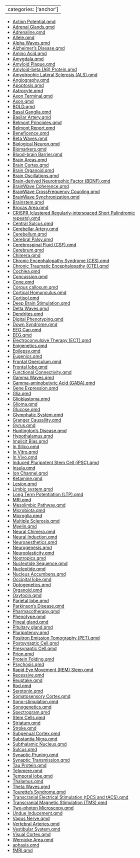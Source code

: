 
---
categories: ['anchor']
---

- [Action Potential.qmd](Action%20Potential.qmd)
- [Adrenal Glands.qmd](Adrenal%20Glands.qmd)
- [Adrenaline.qmd](Adrenaline.qmd)
- [Allele.qmd](Allele.qmd)
- [Alpha Waves.qmd](Alpha%20Waves.qmd)
- [Alzheimer’s Disease.qmd](Alzheimer’s%20Disease.qmd)
- [Amino Acid.qmd](Amino%20Acid.qmd)
- [Amygdala.qmd](Amygdala.qmd)
- [Amyloid Plaque.qmd](Amyloid%20Plaque.qmd)
- [Amyloid-beta (Aβ) Protein.qmd](Amyloid-beta%20(Aβ)%20Protein.qmd)
- [Amyotrophic Lateral Sclerosis (ALS).qmd](Amyotrophic%20Lateral%20Sclerosis%20(ALS).qmd)
- [Angiography.qmd](Angiography.qmd)
- [Apoptosis.qmd](Apoptosis.qmd)
- [Astrocyte.qmd](Astrocyte.qmd)
- [Axon Terminal.qmd](Axon%20Terminal.qmd)
- [Axon.qmd](Axon.qmd)
- [BOLD.qmd](BOLD.qmd)
- [Basal Ganglia.qmd](Basal%20Ganglia.qmd)
- [Basilar Artery.qmd](Basilar%20Artery.qmd)
- [Belmont Principles.qmd](Belmont%20Principles.qmd)
- [Belmont Report.qmd](Belmont%20Report.qmd)
- [Beneficence.qmd](Beneficence.qmd)
- [Beta Waves.qmd](Beta%20Waves.qmd)
- [Biological Neuron.qmd](Biological%20Neuron.qmd)
- [Biomarkers.qmd](Biomarkers.qmd)
- [Blood-brain Barrier.qmd](Blood-brain%20Barrier.qmd)
- [Brain Areas.qmd](Brain%20Areas.qmd)
- [Brain Cortex.qmd](Brain%20Cortex.qmd)
- [Brain Organoid.qmd](Brain%20Organoid.qmd)
- [Brain Oscillations.qmd](Brain%20Oscillations.qmd)
- [Brain-derived Neurotrophic Factor (BDNF).qmd](Brain-derived%20Neurotrophic%20Factor%20(BDNF).qmd)
- [BrainWave Coherence.qmd](BrainWave%20Coherence.qmd)
- [BrainWave CrossFrequency Coupling.qmd](BrainWave%20CrossFrequency%20Coupling.qmd)
- [BrainWave Synchronization.qmd](BrainWave%20Synchronization.qmd)
- [Brainstem.qmd](Brainstem.qmd)
- [Brocas Area.qmd](Brocas%20Area.qmd)
- [CRISPR (clustered Regularly-interspaced Short Palindromic repeats).qmd](CRISPR%20(clustered%20Regularly-interspaced%20Short%20Palindromic%20repeats).qmd)
- [Central Sulcus.qmd](Central%20Sulcus.qmd)
- [Cerebellar Artery.qmd](Cerebellar%20Artery.qmd)
- [Cerebellum.qmd](Cerebellum.qmd)
- [Cerebral Palsy.qmd](Cerebral%20Palsy.qmd)
- [Cerebrospinal Fluid (CSF).qmd](Cerebrospinal%20Fluid%20(CSF).qmd)
- [Cerebrum.qmd](Cerebrum.qmd)
- [Chimera.qmd](Chimera.qmd)
- [Chronic Encephalopathy Syndrome (CES).qmd](Chronic%20Encephalopathy%20Syndrome%20(CES).qmd)
- [Chronic Traumatic Encephalopathy (CTE).qmd](Chronic%20Traumatic%20Encephalopathy%20(CTE).qmd)
- [Cochlea.qmd](Cochlea.qmd)
- [Concussion.qmd](Concussion.qmd)
- [Cone.qmd](Cone.qmd)
- [Corpus callosum.qmd](Corpus%20callosum.qmd)
- [Cortical Homunculus.qmd](Cortical%20Homunculus.qmd)
- [Cortisol.qmd](Cortisol.qmd)
- [Deep Brain Stimulation.qmd](Deep%20Brain%20Stimulation.qmd)
- [Delta Waves.qmd](Delta%20Waves.qmd)
- [Dendrites.qmd](Dendrites.qmd)
- [Digital Phenotyping.qmd](Digital%20Phenotyping.qmd)
- [Down Syndrome.qmd](Down%20Syndrome.qmd)
- [EEG Cap.qmd](EEG%20Cap.qmd)
- [EEG.qmd](EEG.qmd)
- [Electroconvulsive Therapy (ECT).qmd](Electroconvulsive%20Therapy%20(ECT).qmd)
- [Epigenetics.qmd](Epigenetics.qmd)
- [Epilepsy.qmd](Epilepsy.qmd)
- [Eugenics.qmd](Eugenics.qmd)
- [Frontal Operculum.qmd](Frontal%20Operculum.qmd)
- [Frontal lobe.qmd](Frontal%20lobe.qmd)
- [Functional Connectivity.qmd](Functional%20Connectivity.qmd)
- [Gamma Waves.qmd](Gamma%20Waves.qmd)
- [Gamma-aminobutyric Acid (GABA).qmd](Gamma-aminobutyric%20Acid%20(GABA).qmd)
- [Gene Expression.qmd](Gene%20Expression.qmd)
- [Glia.qmd](Glia.qmd)
- [Glioblastoma.qmd](Glioblastoma.qmd)
- [Glioma.qmd](Glioma.qmd)
- [Glucose.qmd](Glucose.qmd)
- [Glymphatic System.qmd](Glymphatic%20System.qmd)
- [Granger Causallity.qmd](Granger%20Causallity.qmd)
- [Gyrus.qmd](Gyrus.qmd)
- [Huntington’s Disease.qmd](Huntington’s%20Disease.qmd)
- [Hypothalamus.qmd](Hypothalamus.qmd)
- [Implicit Bias.qmd](Implicit%20Bias.qmd)
- [In Silico.qmd](In%20Silico.qmd)
- [In Vitro.qmd](In%20Vitro.qmd)
- [In Vivo.qmd](In%20Vivo.qmd)
- [Induced Pluripotent Stem Cell (iPSC).qmd](Induced%20Pluripotent%20Stem%20Cell%20(iPSC).qmd)
- [Insula.qmd](Insula.qmd)
- [Ion Channel.qmd](Ion%20Channel.qmd)
- [Ketamine.qmd](Ketamine.qmd)
- [Lesion.qmd](Lesion.qmd)
- [Limbic system.qmd](Limbic%20system.qmd)
- [Long Term Potentiation (LTP).qmd](Long%20Term%20Potentiation%20(LTP).qmd)
- [MRI.qmd](MRI.qmd)
- [Mesolimbic Pathway.qmd](Mesolimbic%20Pathway.qmd)
- [Microbiota.qmd](Microbiota.qmd)
- [Microglia.qmd](Microglia.qmd)
- [Multiple Sclerosis.qmd](Multiple%20Sclerosis.qmd)
- [Myelin.qmd](Myelin.qmd)
- [Neural Chimera.qmd](Neural%20Chimera.qmd)
- [Neural Induction.qmd](Neural%20Induction.qmd)
- [Neuroaesthetics.qmd](Neuroaesthetics.qmd)
- [Neurogenesis.qmd](Neurogenesis.qmd)
- [Neuroplasticity.qmd](Neuroplasticity.qmd)
- [Nootropics.qmd](Nootropics.qmd)
- [Nucleotide Sequence.qmd](Nucleotide%20Sequence.qmd)
- [Nucleotide.qmd](Nucleotide.qmd)
- [Nucleus Accumbens.qmd](Nucleus%20Accumbens.qmd)
- [Occipital lobe.qmd](Occipital%20lobe.qmd)
- [Optogenetics.qmd](Optogenetics.qmd)
- [Organoid.qmd](Organoid.qmd)
- [Oxytocin.qmd](Oxytocin.qmd)
- [Parietal lobe.qmd](Parietal%20lobe.qmd)
- [Parkinson’s Disease.qmd](Parkinson’s%20Disease.qmd)
- [Pharmacotherapy.qmd](Pharmacotherapy.qmd)
- [Phenotype.qmd](Phenotype.qmd)
- [Pineal gland.qmd](Pineal%20gland.qmd)
- [Pituitary gland.qmd](Pituitary%20gland.qmd)
- [Pluripotency.qmd](Pluripotency.qmd)
- [Positron Emission Tomography (PET).qmd](Positron%20Emission%20Tomography%20(PET).qmd)
- [Postsynaptic Cell.qmd](Postsynaptic%20Cell.qmd)
- [Presynaptic Cell.qmd](Presynaptic%20Cell.qmd)
- [Prion.qmd](Prion.qmd)
- [Protein Folding.qmd](Protein%20Folding.qmd)
- [Psychosis.qmd](Psychosis.qmd)
- [Rapid Eye Movement (REM) Sleep.qmd](Rapid%20Eye%20Movement%20(REM)%20Sleep.qmd)
- [Recessive.qmd](Recessive.qmd)
- [Reuptake.qmd](Reuptake.qmd)
- [Rod.qmd](Rod.qmd)
- [Serotonin.qmd](Serotonin.qmd)
- [Somatosensory Cortex.qmd](Somatosensory%20Cortex.qmd)
- [Sono-stimulation.qmd](Sono-stimulation.qmd)
- [Sonogenetics.qmd](Sonogenetics.qmd)
- [Spectrogram.qmd](Spectrogram.qmd)
- [Stem Cells.qmd](Stem%20Cells.qmd)
- [Striatum.qmd](Striatum.qmd)
- [Stroke.qmd](Stroke.qmd)
- [Subgenual Cortex.qmd](Subgenual%20Cortex.qmd)
- [Substantia Nigra.qmd](Substantia%20Nigra.qmd)
- [Subthalamic Nucleus.qmd](Subthalamic%20Nucleus.qmd)
- [Sulcus.qmd](Sulcus.qmd)
- [Synaptic Pruning.qmd](Synaptic%20Pruning.qmd)
- [Synaptic Transmission.qmd](Synaptic%20Transmission.qmd)
- [Tau Protein.qmd](Tau%20Protein.qmd)
- [Telomere.qmd](Telomere.qmd)
- [Temporal lobe.qmd](Temporal%20lobe.qmd)
- [Thalamus.qmd](Thalamus.qmd)
- [Theta Waves.qmd](Theta%20Waves.qmd)
- [Tourette’s Syndrome.qmd](Tourette’s%20Syndrome.qmd)
- [Transcranial Electrical Stimulation (tDCS and tACS).qmd](Transcranial%20Electrical%20Stimulation%20(tDCS%20and%20tACS).qmd)
- [Transcranial Magnetic Stimulation (TMS).qmd](Transcranial%20Magnetic%20Stimulation%20(TMS).qmd)
- [Two-photon Microscopy.qmd](Two-photon%20Microscopy.qmd)
- [Undue Inducement.qmd](Undue%20Inducement.qmd)
- [Vagus Nerve.qmd](Vagus%20Nerve.qmd)
- [Vertebral Arteries.qmd](Vertebral%20Arteries.qmd)
- [Vestibular System.qmd](Vestibular%20System.qmd)
- [Visual Cortex.qmd](Visual%20Cortex.qmd)
- [Wernicke Area.qmd](Wernicke%20Area.qmd)
- [aphasia.qmd](aphasia.qmd)
- [fMRI.qmd](fMRI.qmd)

